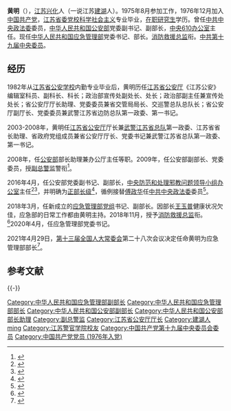 {{otheruses|黄明}}
{{Infobox Officeholder
| name = 黄明
| honorific-suffix = [[中华人民共和国消防救援衔|消防救援总监]]
| image name = 
| width = 
| now2 = {{CPC/logo}}[[中华人民共和国应急管理部|中华人民共和国应急管理部]]党委书记
| term_start2 = 2018年3月19日
| term_end2 = 
| 1blankname2 = 国务院党组书记
| 1namedata2 = [[李克强|李克强]]
| predecessor2 = 首任
| successor2 = 
| now1 = {{中华人民共和国国徽}}[[中华人民共和国应急管理部|中华人民共和国应急管理部]]部长
| term_start1 = 2021年4月29日<br/>（2020年12月8日至2021年4月29日以党委书记身份实际承担部长职责）
| term_end1 = 
| premier1 = [[李克强|李克强]]
| predecessor1 = [[王玉普|王玉普]]
| successor1 = 
| sex = 男
| different name = 
| party = {{CPC}}
| Native place = [[江苏省|江苏]][[兴化市|兴化]]
| date of birth = {{birth year and age|1957|10}}
| place of birth = {{PRC}}[[江苏省|江苏省]][[兴化县_(江苏)|兴化县]]
| date of death = 
| place of death = 
| spouse = 
| relatives = 
| educate = 
| past = 
| work = 
}}
'''黄明'''（{{bd|1957年|10月||catIdx=H}}），[[江苏省|江苏]][[兴化市|兴化]]人（一说江苏[[建湖县|建湖]]人）。1975年8月参加工作，1976年12月加入[[中国共产党|中国共产党]]，[[江苏省委党校|江苏省委党校]][[科学社会主义|科学社会主义]]专业毕业，[[在职研究生|在职研究生]]学历。曾任[[中共中央政法委员会|中共中央政法委]]委员，[[中华人民共和国公安部|中华人民共和国公安部]]党委副书记、副部长，[[中央610办公室|中央610办公室]]主任。现任[[中华人民共和国应急管理部|中华人民共和国应急管理部]]党委书记、部长。[[中华人民共和国消防救援衔|消防救援总监]]衔。[[中国共产党第十九届中央委员会委员列表|中共第十九届中央委员]]。

==经历==
1982年从[[江苏省公安学校|江苏省公安学校]]内勤专业毕业后，黄明历任[[江苏省公安厅|江苏省公安厅]]《江苏公安》编辑室科员、副科长、科长；政治部宣传处副处长、处长；政治部副主任兼宣传处处长；省公安厅厅长助理、党委委员兼省交管局局长、交巡警总队总队长；省公安厅副厅长、党委委员兼武警江苏省边防总队第一政委、第一书记。

2003-2008年，黄明任[[江苏省公安厅|江苏省公安厅]]厅长兼[[中国人民武装警察部队江苏省总队|武警江苏省总队]]第一政委、江苏省省长助理、省政府党组成员兼省公安厅厅长、党委书记兼武警江苏省总队第一政委、第一书记。

2008年，任[[中华人民共和国公安部|公安部]]部长助理兼办公厅主任等职。2009年，任公安部副部长、党委委员，授[[副总警监|副总警监]]警衔<ref>{{cite web|title=国务院任免任命陈智敏、黄明等国家工作人员|url=http://news.xinhuanet.com/politics/2009-09/03/content_11989474.htm|accessdate=2012-06-10|date=2009-09-03|publisher=新华网|archiveurl=https://web.archive.org/web/20090906105234/http://news.xinhuanet.com/politics/2009-09/03/content_11989474.htm|archivedate=2009-09-06|dead-url=yes}}</ref>。

2016年4月，任公安部党委副书记、副部长，[[610办公室|中央防范和处理邪教问题领导小组办公室]]主任<ref>{{cite web|title=公安部副部长黄明已出任公安部党委副书记|url=http://www.thepaper.cn/newsDetail_forward_1466268|accessdate=2018-11-09|date=2016-05-07|publisher=澎湃新闻|archive-date=2019-06-11|archive-url=https://web.archive.org/web/20190611201515/http://www.thepaper.cn/newsDetail_forward_1466268|dead-url=no}}</ref><ref>{{cite web|title=公安部黄明副部长到新会展派出所视察指导基层警务工作|url=http://gk.chengdu.gov.cn/govInfoPub/detail.action?id=1814682&tn=2|accessdate=2020-04-25|date=2017-11-21|publisher=成都市人民政府}}</ref>，并明确为[[正部长级|正部长级]]<ref>{{cite web|title=公安部领导班子大调整，副部长黄明排名前移并明确为正部长级|url=https://www.thepaper.cn/newsDetail_forward_1472103|accessdate=2018-11-09|date=2016-05-24|publisher=澎湃新闻|archive-date=2019-06-03|archive-url=https://web.archive.org/web/20190603150826/https://www.thepaper.cn/newsDetail_forward_1472103|dead-url=no}}</ref>，循例接替[[傅政华|傅政华]]任[[中共中央政法委员会|中共中央政法委]]委员<ref>{{cite web|title=公安部副部长黄明同时担任中央政法委委员，傅政华不再担任|url=https://www.thepaper.cn/newsDetail_forward_1515960|accessdate=2016-08-18|date=2016-08-18|publisher=澎湃新闻|archive-date=2020-01-14|archive-url=https://web.archive.org/web/20200114004023/http://www.thepaper.cn/newsDetail_forward_1515960|dead-url=no}}</ref>。

2018年3月，任新成立的[[中华人民共和国应急管理部|应急管理部]][[党组|党组]]书记、副部长。因部长[[王玉普|王玉普]]健康状况欠佳，应急部的日常工作都由黄明主持。2018年11月，授予[[中华人民共和国消防救援衔|消防救援总监]]衔。<ref>{{cite web|title=习近平向国家综合性消防救援队伍授旗并致训词|url=http://www.xinhuanet.com/politics/leaders/2018-11/09/c_1123689465.htm|accessdate=2018-11-09|date=2018-11-09|publisher=新华网|quote=习近平向应急管理部'''消防救援总监'''黄明授旗。|archive-date=2018-11-12|archive-url=https://web.archive.org/web/20181112102211/http://www.xinhuanet.com/politics/leaders/2018-11/09/c_1123689465.htm|dead-url=no}}</ref>2020年4月，任应急管理部党委书记。

2021年4月29日，[[第十三届全国人大常委会|第十三届全国人大常委会]]第二十八次会议决定任命黄明为应急管理部部长<ref>{{Cite web|title=全国人大常委会决定任命黄明为应急管理部部长|url=https://www.chinanews.com/gn/2021/04-29/9466905.shtml|accessdate=2021-04-29|publisher=中新网|archive-date=2021-04-30|archive-url=https://web.archive.org/web/20210430143751/https://www.chinanews.com/gn/2021/04-29/9466905.shtml|dead-url=no}}</ref>。

== 参考文献 ==
{{Reflist|30em}}

{{-}}
{{s-start}}
{{s-gov|prc}}
{{s-before|[[王玉普|王玉普]]}}
{{s-title|[[中华人民共和国应急管理部|中华人民共和国应急管理部]]部长|2021年4月－}}
{{s-inc}}
{{s-ppo|cpc}}
{{s-new}}
{{s-title|[[中国共产党|中国共产党]][[中华人民共和国应急管理部|应急管理部]]委员会书记|2020年4月－}}
{{s-inc}}
{{s-before|[[傅政华|傅政华]]}}
{{s-title|[[610办公室|中央防范和处理邪教问题领导小组办公室]]主任|2016年4月—2018年3月}}
{{s-none|机构撤销}}
{{s-end}}
{{消防救援总监}}
{{国务院/13|部门首长}}
{{中华人民共和国应急管理部部长}}
{{DEFAULTSORT:huang ming}}
[[Category:中华人民共和国应急管理部副部长|Category:中华人民共和国应急管理部副部长]]
[[Category:中华人民共和国应急管理部部长|Category:中华人民共和国应急管理部部长]]
[[Category:中华人民共和国公安部副部长|Category:中华人民共和国公安部副部长]]
[[Category:中华人民共和国公安部部长助理|Category:中华人民共和国公安部部长助理]]
[[Category:副总警监|Category:副总警监]]
[[Category:江苏省公安厅厅长|Category:江苏省公安厅厅长]]
[[Category:建湖人|Category:建湖人]]
[[Category:黄姓|ming]]
[[Category:江苏警官学院校友|Category:江苏警官学院校友]]
[[Category:中国共产党第十九届中央委员会委员|Category:中国共产党第十九届中央委员会委员]]
[[Category:中国共产党党员_(1976年入党)|Category:中国共产党党员 (1976年入党)]]